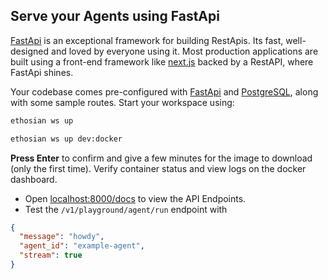 ## Serve your Agents using FastApi

[FastApi](https://fastapi.tiangolo.com/) is an exceptional framework for building RestApis. Its fast, well-designed and loved by everyone using it. Most production applications are built using a front-end framework like [next.js](https://nextjs.org) backed by a RestAPI, where FastApi shines.

Your codebase comes pre-configured with [FastApi](https://fastapi.tiangolo.com/) and [PostgreSQL](https://www.postgresql.org/), along with some sample routes. Start your workspace using:

<CodeGroup>

```bash terminal
ethosian ws up
```

```bash shorthand
ethosian ws up dev:docker
```

</CodeGroup>

**Press Enter** to confirm and give a few minutes for the image to download (only the first time). Verify container status and view logs on the docker dashboard.


- Open [localhost:8000/docs](http://localhost:8000/docs) to view the API Endpoints.
- Test the `/v1/playground/agent/run` endpoint with

```json
{
  "message": "howdy",
  "agent_id": "example-agent",
  "stream": true
}
```